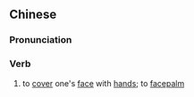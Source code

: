 {{also|捂脸}}
==Chinese==
{{zh-forms|s=捂脸}}
{{zh-wp}}

===Pronunciation===
{{zh-pron
|m=wǔliǎn
|cat=v
}}

===Verb===
{{zh-verb}}

# to [[cover]] one's [[face]] with [[hand]]s; to [[facepalm]]